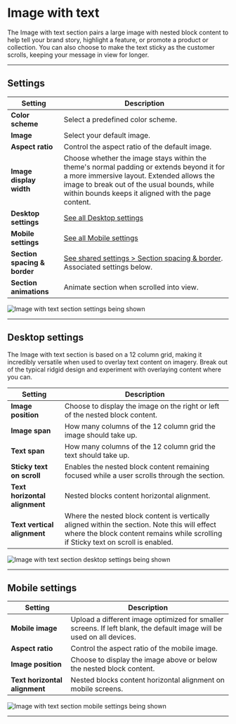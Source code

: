 # Image with text

The Image with text section pairs a large image with nested block content to help tell your brand story, highlight a feature, or promote a product or collection. You can also choose to make the text sticky as the customer scrolls, keeping your message in view for longer.


---

## Settings

| Setting               | Description                                                                 |
|------------------------|-----------------------------------------------------------------------------|
| **Color scheme**         | Select a predefined color scheme. |
| **Image**         | Select your default image.                        |
| **Aspect ratio**         | Control the aspect ratio of the default image. |
| **Image display width**         | Choose whether the image stays within the theme's normal padding or extends beyond it for a more immersive layout. Extended allows the image to break out of the usual bounds, while within bounds keeps it aligned with the page content. |
| **Desktop settings**         | [See all Desktop settings](#desktop-settings) |
| **Mobile settings**         | [See all Mobile settings](#mobile-settings) |
| **Section spacing & border**     | [See shared settings > Section spacing & border](#spacing-and-border). Associated settings below.                    |
| **Section animations**     | Animate section when scrolled into view.                    |

![Image with text section settings being shown](./img/image-with-text-1-settings.gif)

---

## Desktop settings

The Image with text section is based on a 12 column grid, making it incredibly versatile when used to overlay text content on imagery. Break out of the typical ridgid design and experiment with overlaying content where you can.

| Setting               | Description                                                                 |
|------------------------|-----------------------------------------------------------------------------|
| **Image position**         | Choose to display the image on the right or left of the nested block content. |
| **Image span**         | How many columns of the 12 column grid the image should take up. |
| **Text span**         | How many columns of the 12 column grid the text should take up. |
| **Sticky text on scroll**         | Enables the nested block content remaining focused while a user scrolls through the section. |
| **Text horizontal alignment**         | Nested blocks content horizontal alignment. |
| **Text vertical alignment**         | Where the nested block content is vertically aligned within the section. Note this will effect where the block content remains while scrolling if Sticky text on scroll is enabled. |

![Image with text section desktop settings being shown](./img/image-with-text-2-settings-desktop.gif)

---

## Mobile settings
| Setting               | Description                                                                 |
|------------------------|-----------------------------------------------------------------------------|
| **Mobile image**         | Upload a different image optimized for smaller screens. If left blank, the default image will be used on all devices. |
| **Aspect ratio**         | Control the aspect ratio of the mobile image. |
| **Image position**         | Choose to display the image above or below the nested block content. |
| **Text horizontal alignment**         | Nested blocks content horizontal alignment on mobile screens. |

![Image with text section mobile settings being shown](./img/image-with-text-3-settings-mobile.gif)

---


<SharedSettings />


<SpacingAndBorder />


<NestedBlocks />